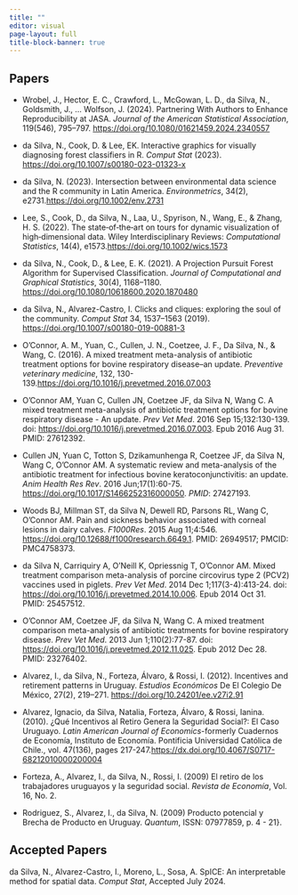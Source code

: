 ```yaml
---
title: ""
editor: visual
page-layout: full
title-block-banner: true
---
```


::: {#hero-heading}
## Papers

-   Wrobel, J., Hector, E. C., Crawford, L., McGowan, L. D., da Silva, N., Goldsmith, J., … Wolfson, J. (2024). Partnering With Authors to Enhance Reproducibility at JASA. *Journal of the American Statistical Association*, 119(546), 795–797. <https://doi.org/10.1080/01621459.2024.2340557>

-   da Silva, N., Cook, D. & Lee, EK. Interactive graphics for visually diagnosing forest classifiers in R. *Comput Stat* (2023). <https://doi.org/10.1007/s00180-023-01323-x>

-   da Silva, N. (2023). Intersection between environmental data science and the R community in Latin America. *Environmetrics*, 34(2), e2731.<https://doi.org/10.1002/env.2731>

-   Lee, S., Cook, D., da Silva, N., Laa, U., Spyrison, N., Wang, E., & Zhang, H. S. (2022). The state‐of‐the‐art on tours for dynamic visualization of high‐dimensional data. Wiley Interdisciplinary Reviews: *Computational Statistics*, 14(4), e1573.<https://doi.org/10.1002/wics.1573>

-   da Silva, N., Cook, D., & Lee, E. K. (2021). A Projection Pursuit Forest Algorithm for Supervised Classification. *Journal of Computational and Graphical Statistics*, 30(4), 1168–1180. <https://doi.org/10.1080/10618600.2020.1870480>

-   da Silva, N., Alvarez-Castro, I. Clicks and cliques: exploring the soul of the community. *Comput Stat* 34, 1537–1563 (2019). <https://doi.org/10.1007/s00180-019-00881-3>

-   O’Connor, A. M., Yuan, C., Cullen, J. N., Coetzee, J. F., Da Silva, N., & Wang, C. (2016). A mixed treatment meta-analysis of antibiotic treatment options for bovine respiratory disease–an update. *Preventive veterinary medicine*, 132, 130-139.<https://doi.org/10.1016/j.prevetmed.2016.07.003>

-   O'Connor AM, Yuan C, Cullen JN, Coetzee JF, da Silva N, Wang C. A mixed treatment meta-analysis of antibiotic treatment options for bovine respiratory disease - An update. *Prev Vet Med*. 2016 Sep 15;132:130-139. doi: <https://doi.org/10.1016/j.prevetmed.2016.07.003>. Epub 2016 Aug 31. PMID: 27612392.

-   Cullen JN, Yuan C, Totton S, Dzikamunhenga R, Coetzee JF, da Silva N, Wang C, O'Connor AM. A systematic review and meta-analysis of the antibiotic treatment for infectious bovine keratoconjunctivitis: an update. *Anim Health Res Rev*. 2016 Jun;17(1):60-75. <https://doi.org/10.1017/S1466252316000050>. *PMID*: 27427193.

-   Woods BJ, Millman ST, da Silva N, Dewell RD, Parsons RL, Wang C, O'Connor AM. Pain and sickness behavior associated with corneal lesions in dairy calves. *F1000Res*. 2015 Aug 11;4:546. <https://doi.org/10.12688/f1000research.6649.1>. PMID: 26949517; PMCID: PMC4758373.

-   da Silva N, Carriquiry A, O'Neill K, Opriessnig T, O'Connor AM. Mixed treatment comparison meta-analysis of porcine circovirus type 2 (PCV2) vaccines used in piglets. *Prev Vet Med*. 2014 Dec 1;117(3-4):413-24. doi: <https://doi.org/10.1016/j.prevetmed.2014.10.006>. Epub 2014 Oct 31. PMID: 25457512.

-   O'Connor AM, Coetzee JF, da Silva N, Wang C. A mixed treatment comparison meta-analysis of antibiotic treatments for bovine respiratory disease. *Prev Vet Med*. 2013 Jun 1;110(2):77-87. doi: <https://doi.org/10.1016/j.prevetmed.2012.11.025>. Epub 2012 Dec 28. PMID: 23276402.


-  Alvarez, I., da Silva, N., Forteza, Álvaro, & Rossi, I. (2012). Incentives and retirement patterns in Uruguay. *Estudios Económicos* De El Colegio De México, 27(2), 219–271. <https://doi.org/10.24201/ee.v27i2.91>

-  Alvarez, Ignacio, da Silva, Natalia, Forteza, Álvaro, & Rossi, Ianina. (2010). ¿Qué Incentivos al Retiro Genera la Seguridad Social?: El Caso Uruguayo. *Latin American Journal of Economics*-formerly Cuadernos de Economía, Instituto de Economía. Pontificia Universidad Católica de Chile., vol. 47(136), pages 217-247.<https://dx.doi.org/10.4067/S0717-68212010000200004>

-  Forteza, A., Alvarez, I., da Silva, N., Rossi, I. (2009) El retiro de los trabajadores uruguayos y la seguridad social. *Revista de Economía*, Vol. 16, No. 2.

-  Rodriguez, S., Alvarez, I., da Silva, N. (2009) Producto potencial y Brecha de Producto en Uruguay. *Quantum*, ISSN: 07977859, p. 4 - 21}. 

## Accepted Papers

da Silva, N., Alvarez-Castro, I., Moreno, L., Sosa, A. SpICE: An interpretable method for spatial data. *Comput Stat*, Accepted July 2024. 
:::

